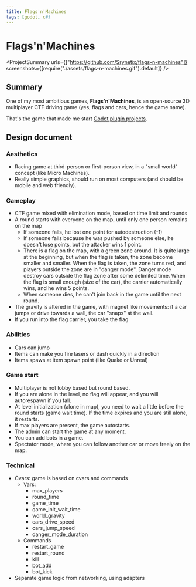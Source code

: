 ```yaml
---
title: Flags'n'Machines
tags: [godot, c#]
---
```


<Back name="Projects" link="../../" />

# Flags'n'Machines

<ProjectSummary
  urls={["https://github.com/Srynetix/flags-n-machines"]}
  screenshots={[require("./assets/flags-n-machines.gif").default]}
/>

## Summary

One of my most ambitious games, **Flags'n'Machines**, is an open-source 3D multiplayer CTF driving game (yes, flags and cars, hence the game name).

That's the game that made me start [Godot plugin projects](../../game-related/my-godot-plugins).

## Design document

### Aesthetics

- Racing game at third-person or first-person view, in a "small world" concept (like Micro Machines).
- Really simple graphics, should run on most computers (and should be mobile and web friendly).

### Gameplay

- CTF game mixed with elimination mode, based on time limit and rounds
- A round starts with everyone on the map, until only one person remains on the map
  - If someone falls, he lost one point for autodestruction (-1)
  - If someone falls because he was pushed by someone else, he doesn't lose points, but the attacker wins 1 point.
  - There is a flag on the map, with a green zone around. It is quite large at the beginning, but when the flag is taken, the zone become smaller and smaller. When the flag is taken, the zone turns red, and players outside the zone are in "danger mode". Danger mode destroy cars outside the flag zone after some delimited time.
    When the flag is small enough (size of the car), the carrier automatically wins, and he wins 5 points.
  - When someone dies, he can't join back in the game until the next round.
- The gravity is altered in the game, with magnet like movements: if a car jumps or drive towards a wall, the car "snaps" at the wall.
- If you run into the flag carrier, you take the flag

### Abilities

- Cars can jump
- Items can make you fire lasers or dash quickly in a direction
- Items spaws at item spawn point (like Quake or Unreal)

### Game start

- Multiplayer is not lobby based but round based.
- If you are alone in the level, no flag will appear, and you will autorespawn if you fall.
- At level initialization (alone in map), you need to wait a little before the round starts (game wait time). If the time expires and you are still alone, it restarts.
- If max players are present, the game autostarts.
- The admin can start the game at any moment.
- You can add bots in a game.
- Spectator mode, where you can follow another car or move freely on the map.

### Technical

- Cvars: game is based on cvars and commands
  - Vars:
    - max_players
    - round_time
    - game_time
    - game_init_wait_time
    - world_gravity
    - cars_drive_speed
    - cars_jump_speed
    - danger_mode_duration
  - Commands
    - restart_game
    - restart_round
    - kill
    - bot_add
    - bot_kick
- Separate game logic from networking, using adapters
